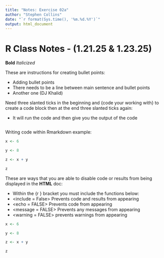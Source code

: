 ```yaml
---
title: "Notes: Exercise 02a"
author: "Stephen Collins" 
date: "`r format(Sys.time(), '%m.%d.%Y')`"
output: html_document
---
```

# R Class Notes - (1.21.25 & 1.23.25)

**Bold** *Italicized*

These are instructions for creating bullet points:

- Adding bullet points
- There needs to be a line between main sentence and bullet points
- Another one (DJ Khalid)

Need three slanted ticks in the beginning and {code your working with} to create a code block then at the end three slanted ticks again: 

- It will run the code and then give you the output of the code

``` code

```


Writing code within Rmarkdown example: 
```r
 
x <- 6

y <- 8 

z <- x + y

z
```

These are ways that you are able to disable code or results from being displayed in the **HTML** doc: 

- Within the {r <function>} bracket you must include the functions below:
- <include = False> Prevents code and results from appearing
- <echo = FALSE>    Prevents code from appearing
- <message = FALSE> Prevents any messages from appearing
- <warning = FALSE> prevents warnings from appearing 

```r
x <- 6

y <- 8 

z <- x + y

z

```




